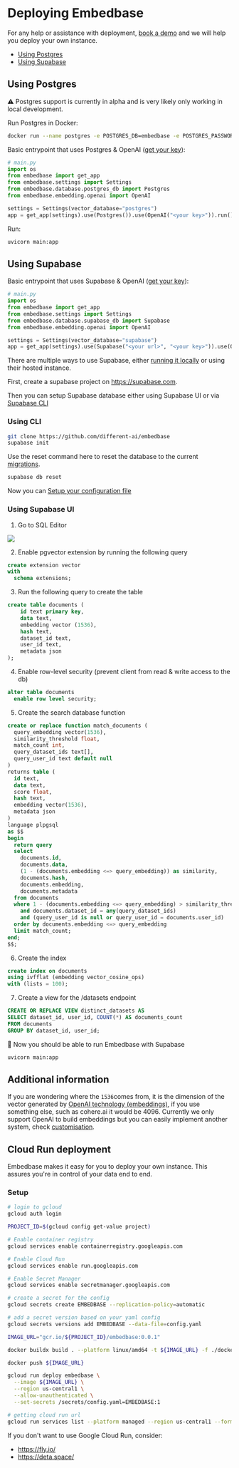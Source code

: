 
# Deploying Embedbase

For any help or assistance with deployment, [book a demo](https://cal.com/potato/20min) and we will help you deploy your own instance.

- [Using Postgres](#using-postgres)
- [Using Supabase](#using-supabase)

## Using Postgres

⚠️ Postgres support is currently in alpha and is very likely only working in local development.

Run Postgres in Docker:

```bash
docker run --name postgres -e POSTGRES_DB=embedbase -e POSTGRES_PASSWORD=localdb -p 5432:5432 -p 8080:8080 -d ankane/pgvector
```

Basic entrypoint that uses Postgres & OpenAI ([get your key](https://platform.openai.com/account/api-keys)):

```py
# main.py
import os
from embedbase import get_app
from embedbase.settings import Settings
from embedbase.database.postgres_db import Postgres
from embedbase.embedding.openai import OpenAI

settings = Settings(vector_database="postgres")
app = get_app(settings).use(Postgres()).use(OpenAI("<your key>")).run()
```

Run:

```bash
uvicorn main:app
```

## Using Supabase

Basic entrypoint that uses Supabase & OpenAI ([get your key](https://platform.openai.com/account/api-keys)):

```py
# main.py
import os
from embedbase import get_app
from embedbase.settings import Settings
from embedbase.database.supabase_db import Supabase
from embedbase.embedding.openai import OpenAI

settings = Settings(vector_database="supabase")
app = get_app(settings).use(Supabase("<your url>", "<your key>")).use(OpenAI("<your key>")).run()
```

There are multiple ways to use Supabase, either [running it locally](https://supabase.com/docs/guides/cli/local-development) or using their hosted instance.

First, create a supabase project on https://supabase.com.

Then you can setup Supabase database either using Supabase UI or via [Supabase CLI](https://supabase.com/docs/guides/cli)

### Using CLI

```bash
git clone https://github.com/different-ai/embedbase
supabase init
```

Use the reset command here to reset the database to the current [migrations](https://github.com/different-ai/embedbase/tree/main/supabase/migrations).

```bash
supabase db reset
```

Now you can [Setup your configuration file](#setup-your-configuration-file)

### Using Supabase UI

1. Go to SQL Editor 

<Image src="/supabase-click-on-sqleditor.png" width={500} height={300} />

2. Enable pgvector extension by running the following query

```sql
create extension vector
with
  schema extensions;
```

3. Run the following query to create the table

```sql
create table documents (
    id text primary key,
    data text,
    embedding vector (1536),
    hash text,
    dataset_id text,
    user_id text,
    metadata json
);
```

4. Enable row-level security (prevent client from read & write access to the db)

```sql
alter table documents
  enable row level security;
```

5. Create the search database function

```sql
create or replace function match_documents (
  query_embedding vector(1536),
  similarity_threshold float,
  match_count int,
  query_dataset_ids text[],
  query_user_id text default null
)
returns table (
  id text,
  data text,
  score float,
  hash text,
  embedding vector(1536),
  metadata json
)
language plpgsql
as $$
begin
  return query
  select
    documents.id,
    documents.data,
    (1 - (documents.embedding <=> query_embedding)) as similarity,
    documents.hash,
    documents.embedding,
    documents.metadata
  from documents
  where 1 - (documents.embedding <=> query_embedding) > similarity_threshold
    and documents.dataset_id = any(query_dataset_ids)
    and (query_user_id is null or query_user_id = documents.user_id)
  order by documents.embedding <=> query_embedding
  limit match_count;
end;
$$;
```

6. Create the index

```sql
create index on documents
using ivfflat (embedding vector_cosine_ops)
with (lists = 100);
```

7. Create a view for the /datasets endpoint

```sql
CREATE OR REPLACE VIEW distinct_datasets AS
SELECT dataset_id, user_id, COUNT(*) AS documents_count
FROM documents
GROUP BY dataset_id, user_id;
```

🎉 Now you should be able to run Embedbase with Supabase

```bash
uvicorn main:app
```

## Additional information

If you are wondering where the `1536`comes from, it is the dimension of the vector generated by [OpenAI technology (embeddings)](https://platform.openai.com/docs/guides/embeddings), if you use something else, such as cohere.ai it would be 4096. Currently we only support OpenAI to build embeddings but you can easily implement another system, check [customisation](https://docs.embedbase.xyz/self-hosting/customisation#custom-embedder).

## Cloud Run deployment

Embedbase makes it easy for you to deploy your own instance. This assures you're in control of your data end to end.

### Setup

```bash
# login to gcloud
gcloud auth login

PROJECT_ID=$(gcloud config get-value project)

# Enable container registry
gcloud services enable containerregistry.googleapis.com

# Enable Cloud Run
gcloud services enable run.googleapis.com

# Enable Secret Manager
gcloud services enable secretmanager.googleapis.com

# create a secret for the config
gcloud secrets create EMBEDBASE --replication-policy=automatic

# add a secret version based on your yaml config
gcloud secrets versions add EMBEDBASE --data-file=config.yaml

IMAGE_URL="gcr.io/${PROJECT_ID}/embedbase:0.0.1"

docker buildx build . --platform linux/amd64 -t ${IMAGE_URL} -f ./docker/Dockerfile

docker push ${IMAGE_URL}

gcloud run deploy embedbase \
  --image ${IMAGE_URL} \
  --region us-central1 \
  --allow-unauthenticated \
  --set-secrets /secrets/config.yaml=EMBEDBASE:1

# getting cloud run url
gcloud run services list --platform managed --region us-central1 --format="value(status.url)" --filter="metadata.name=embedbase"
```

If you don't want to use Google Cloud Run, consider:
- https://fly.io/
- https://deta.space/

